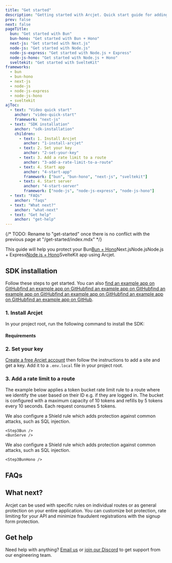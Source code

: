 ```yaml
---
title: "Get started"
description: "Getting started with Arcjet. Quick start guide for adding rate limiting, bot protection, and email validation to your app."
prev: false
next: false
pageTitle:
  bun: "Get started with Bun"
  bun-hono: "Get started with Bun + Hono"
  next-js: "Get started with Next.js"
  node-js: "Get started with Node.js"
  node-js-express: "Get started with Node.js + Express"
  node-js-hono: "Get started with Node.js + Hono"
  sveltekit: "Get started with SvelteKit"
frameworks:
  - bun
  - bun-hono
  - next-js
  - node-js
  - node-js-express
  - node-js-hono
  - sveltekit
ajToc:
  - text: "Video quick start"
    anchor: "video-quick-start"
    framework: "next-js"
  - text: "SDK installation"
    anchor: "sdk-installation"
    children:
      - text: 1. Install Arcjet
        anchor: "1-install-arcjet"
      - text: 2. Set your key
        anchor: "2-set-your-key"
      - text: 3. Add a rate limit to a route
        anchor: "3-add-a-rate-limit-to-a-route"
      - text: 4. Start app
        anchor: "4-start-app"
        framework: ["bun", "bun-hono", "next-js", "sveltekit"]
      - text: 4. Start server
        anchor: "4-start-server"
        framework: ["node-js", "node-js-express", "node-js-hono"]
  - text: "FAQs"
    anchor: "faqs"
  - text: "What next?"
    anchor: "what-next"
  - text: "Get help"
    anchor: "get-help"
---
```


{/* TODO: Rename to "get-started" once there is no conflict with the previous page at "/get-started/index.mdx" */}


This guide will help you protect your <SlotByFramework inline client:load><Fragment slot="bun">Bun</Fragment><Fragment slot="bun-hono">[Bun +
Hono](https://hono.dev/getting-started/bun)</Fragment><Fragment slot="next-js">Next.js</Fragment><Fragment slot="node-js">Node.js</Fragment><Fragment slot="node-js-express">Node.js + Express</Fragment><Fragment slot="node-js-hono">[Node.js + Hono](https://hono.dev/getting-started/nodejs)</Fragment><Fragment slot="sveltekit">SvelteKit</Fragment></SlotByFramework> app using Arcjet.

<WhatIsArcjet />

<SlotByFramework client:load>
  <BunHonoNotice slot="bun-hono" />
  <NodeJsHonoNotice slot="node-js-hono" />
</SlotByFramework>

<SlotByFramework client:load>
  <VideoQuickStart slot="next-js" />
</SlotByFramework>

## SDK installation

Follow these steps to get started. You can also <SlotByFramework client:load inline><Fragment slot="bun">[find an example app on GitHub](https://github.com/arcjet/arcjet-js/tree/main/examples/bun-rl)</Fragment><Fragment slot="bun-hono">[find an example app on GitHub](https://github.com/arcjet/arcjet-js/tree/main/examples/bun-rl)</Fragment><Fragment slot="next-js">[find an example app on GitHub](https://github.com/arcjet/arcjet-js/tree/main/examples/nextjs-14-app-dir-rl)</Fragment><Fragment slot="node-js">[find an example app on GitHub](https://github.com/arcjet/arcjet-js/tree/main/examples/nodejs-rl)</Fragment><Fragment slot="node-js-express">[find an example app on GitHub](https://github.com/arcjet/arcjet-js/tree/main/examples/nodejs-express-rl)</Fragment><Fragment slot="node-js-hono">[find an example app on GitHub](https://github.com/arcjet/arcjet-js/tree/main/examples/nodejs-hono-rl)</Fragment><Fragment slot="sveltekit">[find an example app on GitHub](https://github.com/arcjet/arcjet-js/tree/main/examples/sveltekit)</Fragment></SlotByFramework>.

### 1. Install Arcjet

In your project root, run the following command to install the SDK:

<SlotByFramework client:load>
  <Step1Bun slot="bun" />
  <Step1Bun slot="bun-hono" />
  <Step1NextJs slot="next-js" />
  <Step1NodeJs slot="node-js" />
  <Step1NodeJs slot="node-js-express" />
  <Step1NodeJs slot="node-js-hono" />
  <Step1SvelteKit slot="sveltekit" />
</SlotByFramework>

#### Requirements

<SlotByFramework client:load>
  <RequirementsBun slot="bun" />
  <RequirementsBunHono slot="bun-hono" />
  <RequirementsNextJs slot="next-js" />
  <RequirementsNodeJs slot="node-js" />
  <RequirementsNodeJsExpress slot="node-js-express" />
  <RequirementsNodeJsHono slot="node-js-hono" />
  <RequirementsSvelteKit slot="sveltekit" />
</SlotByFramework>

### 2. Set your key

[Create a free Arcjet account](https://app.arcjet.com) then follow the
instructions to add a site and get a key. Add it to a `.env.local` file in your <FrameworkName client:load /> project root.

<SlotByFramework client:load>
  <Step2SetEnv slot="bun" />
  <Step2SetEnv slot="bun-hono" />
  <Step2 slot="next-js" />
  <Step2SetEnv slot="node-js" />
  <Step2SetEnv slot="node-js-express" />
  <Step2SetEnv slot="node-js-hono" />
  <Step2 slot="sveltekit" />
</SlotByFramework>

### 3. Add a rate limit to a route

The example below applies a token bucket rate limit rule to a route where we
identify the user based on their ID e.g. if they are logged in. The bucket is
configured with a maximum capacity of 10 tokens and refills by 5 tokens every 10
seconds. Each request consumes 5 tokens.

<SlotByFramework client:load>
  <Fragment slot="bun">

We also configure a Shield rule which adds protection against common attacks,
such as SQL injection.

    <Step3Bun />
    <BunServe />

  </Fragment>
  <Fragment slot="bun-hono">

We also configure a Shield rule which adds protection against common attacks,
such as SQL injection.

    <Step3BunHono />

  </Fragment>
  <Step3NextJs slot="next-js" />
  <Step3NodeJs slot="node-js" />
  <Step3NodeJsExpress slot="node-js-express" />
  <Step3NodeJsHono slot="node-js-hono" />
  <Step3SvelteKit slot="sveltekit" />
</SlotByFramework>

<SlotByFramework client:load>
  <Step4Bun slot="bun" />
  <Step4Bun slot="bun-hono" />
  <Step4 slot="next-js" />
  <Step4NodeJs slot="node-js" />
  <Step4NodeJsExpress slot="node-js-express" />
  <Step4NodeJsHono slot="node-js-hono" />
  <Step4SvelteKit slot="sveltekit" />
</SlotByFramework>

## FAQs

<FAQs />

## What next?

Arcjet can be used with specific rules on individual routes or as general
protection on your entire application. You can customize bot protection, rate
limiting for your API and minimize fraudulent registrations with the signup form
protection.

## Get help

Need help with anything? [Email us](mailto:support@arcjet.com) or [join our
Discord](https://arcjet.com/discord) to get support from our engineering team.

<Comments />
